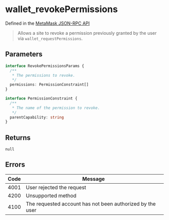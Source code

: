 # wallet_revokePermissions

Defined in the [MetaMask JSON-RPC API](https://docs.metamask.io/wallet/reference/json-rpc-api/)

> Allows a site to revoke a permission previously granted by the user via `wallet_requestPermissions`.

## Parameters

```ts
interface RevokePermissionsParams {
  /**
   * The permissions to revoke.
   */
  permissions: PermissionConstraint[]
}

interface PermissionConstraint {
  /**
   * The name of the permission to revoke.
   */
  parentCapability: string
}
```

## Returns

`null`

## Errors

| Code | Message                                                   |
| ---- | --------------------------------------------------------- |
| 4001 | User rejected the request                                 |
| 4200 | Unsupported method                                        |
| 4100 | The requested account has not been authorized by the user |

```

```
